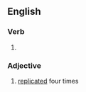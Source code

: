 ==English==

===Verb===
{{head|en|verb form}}

# {{en-past of|quadruplicate}}

===Adjective===
{{en-adj|-}}

# [[replicated]] four times